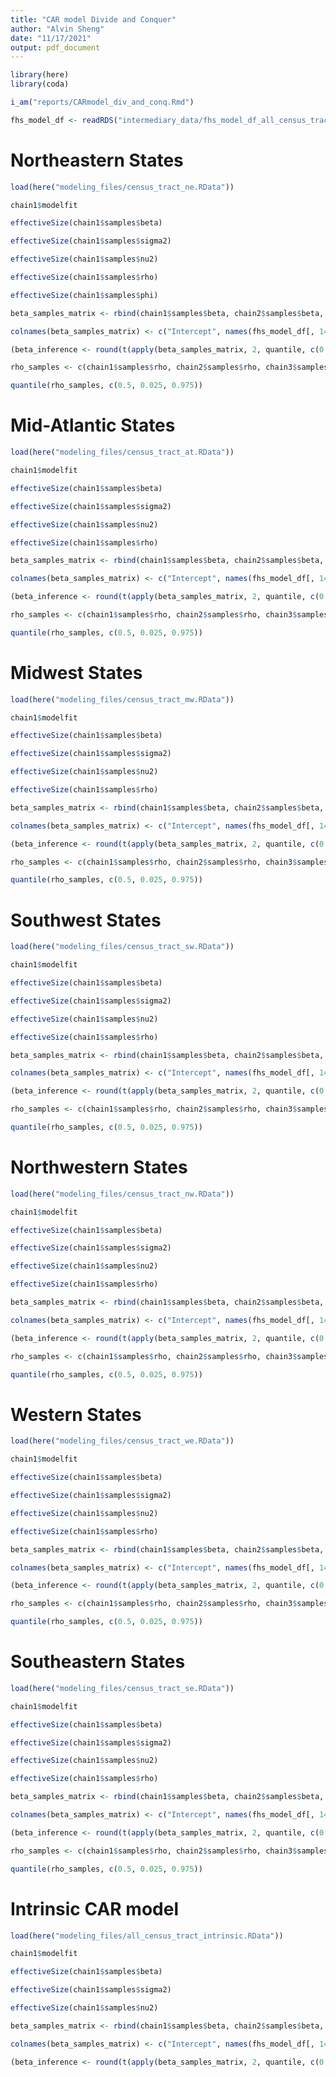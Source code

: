```yaml
---
title: "CAR model Divide and Conquer"
author: "Alvin Sheng"
date: "11/17/2021"
output: pdf_document
---
```


```r
library(here)
library(coda)

i_am("reports/CARmodel_div_and_conq.Rmd")
```

```r
fhs_model_df <- readRDS("intermediary_data/fhs_model_df_all_census_tract_pc.rds")
```



# Northeastern States

```r

load(here("modeling_files/census_tract_ne.RData"))

```

```r
chain1$modelfit

effectiveSize(chain1$samples$beta)

effectiveSize(chain1$samples$sigma2)

effectiveSize(chain1$samples$nu2)

effectiveSize(chain1$samples$rho)
```

```r
effectiveSize(chain1$samples$phi)
```

```r
beta_samples_matrix <- rbind(chain1$samples$beta, chain2$samples$beta, chain3$samples$beta)

colnames(beta_samples_matrix) <- c("Intercept", names(fhs_model_df[, 14:(ncol(fhs_model_df) - 1)]))

(beta_inference <- round(t(apply(beta_samples_matrix, 2, quantile, c(0.5, 0.025, 0.975))),5))
```

```r
rho_samples <- c(chain1$samples$rho, chain2$samples$rho, chain3$samples$rho)

quantile(rho_samples, c(0.5, 0.025, 0.975))
```



# Mid-Atlantic States

```r

load(here("modeling_files/census_tract_at.RData"))

```

```r
chain1$modelfit

effectiveSize(chain1$samples$beta)

effectiveSize(chain1$samples$sigma2)

effectiveSize(chain1$samples$nu2)

effectiveSize(chain1$samples$rho)
```

```r
beta_samples_matrix <- rbind(chain1$samples$beta, chain2$samples$beta, chain3$samples$beta)

colnames(beta_samples_matrix) <- c("Intercept", names(fhs_model_df[, 14:(ncol(fhs_model_df) - 1)]))

(beta_inference <- round(t(apply(beta_samples_matrix, 2, quantile, c(0.5, 0.025, 0.975))),5))
```

```r
rho_samples <- c(chain1$samples$rho, chain2$samples$rho, chain3$samples$rho)

quantile(rho_samples, c(0.5, 0.025, 0.975))
```



# Midwest States

```r

load(here("modeling_files/census_tract_mw.RData"))

```

```r
chain1$modelfit

effectiveSize(chain1$samples$beta)

effectiveSize(chain1$samples$sigma2)

effectiveSize(chain1$samples$nu2)

effectiveSize(chain1$samples$rho)
```

```r
beta_samples_matrix <- rbind(chain1$samples$beta, chain2$samples$beta, chain3$samples$beta)

colnames(beta_samples_matrix) <- c("Intercept", names(fhs_model_df[, 14:(ncol(fhs_model_df) - 1)]))

(beta_inference <- round(t(apply(beta_samples_matrix, 2, quantile, c(0.5, 0.025, 0.975))),5))
```

```r
rho_samples <- c(chain1$samples$rho, chain2$samples$rho, chain3$samples$rho)

quantile(rho_samples, c(0.5, 0.025, 0.975))
```



# Southwest States

```r

load(here("modeling_files/census_tract_sw.RData"))

```

```r
chain1$modelfit

effectiveSize(chain1$samples$beta)

effectiveSize(chain1$samples$sigma2)

effectiveSize(chain1$samples$nu2)

effectiveSize(chain1$samples$rho)
```

```r
beta_samples_matrix <- rbind(chain1$samples$beta, chain2$samples$beta, chain3$samples$beta)

colnames(beta_samples_matrix) <- c("Intercept", names(fhs_model_df[, 14:(ncol(fhs_model_df) - 1)]))

(beta_inference <- round(t(apply(beta_samples_matrix, 2, quantile, c(0.5, 0.025, 0.975))),5))
```

```r
rho_samples <- c(chain1$samples$rho, chain2$samples$rho, chain3$samples$rho)

quantile(rho_samples, c(0.5, 0.025, 0.975))
```





# Northwestern States

```r

load(here("modeling_files/census_tract_nw.RData"))

```

```r
chain1$modelfit

effectiveSize(chain1$samples$beta)

effectiveSize(chain1$samples$sigma2)

effectiveSize(chain1$samples$nu2)

effectiveSize(chain1$samples$rho)
```

```r
beta_samples_matrix <- rbind(chain1$samples$beta, chain2$samples$beta, chain3$samples$beta)

colnames(beta_samples_matrix) <- c("Intercept", names(fhs_model_df[, 14:(ncol(fhs_model_df) - 1)]))

(beta_inference <- round(t(apply(beta_samples_matrix, 2, quantile, c(0.5, 0.025, 0.975))),5))
```

```r
rho_samples <- c(chain1$samples$rho, chain2$samples$rho, chain3$samples$rho)

quantile(rho_samples, c(0.5, 0.025, 0.975))
```





# Western States

```r

load(here("modeling_files/census_tract_we.RData"))

```

```r
chain1$modelfit

effectiveSize(chain1$samples$beta)

effectiveSize(chain1$samples$sigma2)

effectiveSize(chain1$samples$nu2)

effectiveSize(chain1$samples$rho)
```

```r
beta_samples_matrix <- rbind(chain1$samples$beta, chain2$samples$beta, chain3$samples$beta)

colnames(beta_samples_matrix) <- c("Intercept", names(fhs_model_df[, 14:(ncol(fhs_model_df) - 1)]))

(beta_inference <- round(t(apply(beta_samples_matrix, 2, quantile, c(0.5, 0.025, 0.975))),5))
```

```r
rho_samples <- c(chain1$samples$rho, chain2$samples$rho, chain3$samples$rho)

quantile(rho_samples, c(0.5, 0.025, 0.975))
```



# Southeastern States

```r

load(here("modeling_files/census_tract_se.RData"))

```

```r
chain1$modelfit

effectiveSize(chain1$samples$beta)

effectiveSize(chain1$samples$sigma2)

effectiveSize(chain1$samples$nu2)

effectiveSize(chain1$samples$rho)
```

```r
beta_samples_matrix <- rbind(chain1$samples$beta, chain2$samples$beta, chain3$samples$beta)

colnames(beta_samples_matrix) <- c("Intercept", names(fhs_model_df[, 14:(ncol(fhs_model_df) - 1)]))

(beta_inference <- round(t(apply(beta_samples_matrix, 2, quantile, c(0.5, 0.025, 0.975))),5))
```

```r
rho_samples <- c(chain1$samples$rho, chain2$samples$rho, chain3$samples$rho)

quantile(rho_samples, c(0.5, 0.025, 0.975))
```



# Intrinsic CAR model

```r

load(here("modeling_files/all_census_tract_intrinsic.RData"))

```

```r
chain1$modelfit

effectiveSize(chain1$samples$beta)

effectiveSize(chain1$samples$sigma2)

effectiveSize(chain1$samples$nu2)
```

```r
beta_samples_matrix <- rbind(chain1$samples$beta, chain2$samples$beta, chain3$samples$beta)

colnames(beta_samples_matrix) <- c("Intercept", names(fhs_model_df[, 14:(ncol(fhs_model_df) - 1)]))

(beta_inference <- round(t(apply(beta_samples_matrix, 2, quantile, c(0.5, 0.025, 0.975))),5))
```


